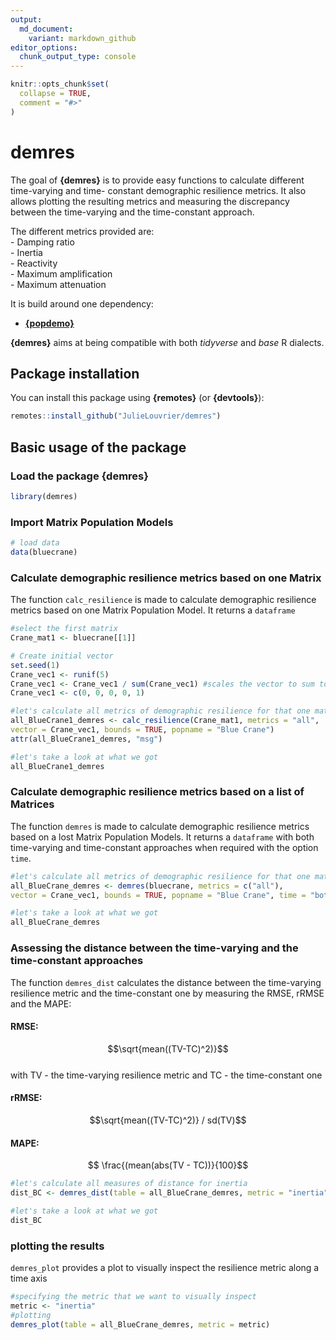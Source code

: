 ```yaml
---
output:
  md_document:
    variant: markdown_github
editor_options: 
  chunk_output_type: console
---
```


<!-- README.md is generated from README.Rmd. Please edit that file -->

```r
knitr::opts_chunk$set(
  collapse = TRUE,
  comment = "#>"
)
```

# demres

The goal of __{demres}__ is to provide easy functions to calculate different time-varying and time- constant demographic resilience metrics. It also allows plotting the resulting metrics and measuring the discrepancy between the time-varying and the time-constant approach. 

The different metrics provided are:   
- Damping ratio    
- Inertia  
- Reactivity   
- Maximum amplification   
- Maximum attenuation   

It is build around one dependency:

- [__{popdemo}__](https://github.com/r-lib/rlang)

__{demres}__ aims at being compatible with both _tidyverse_ and _base_ R dialects.

## Package installation

You can install this package using __{remotes}__ (or __{devtools}__):

```r
remotes::install_github("JulieLouvrier/demres")

```

## Basic usage of the package

### Load the package {demres}

```r
library(demres)
```

### Import Matrix Population Models 
```r
# load data
data(bluecrane)

```

### Calculate demographic resilience metrics based on one Matrix

The function `calc_resilience` is made to calculate demographic resilience metrics based on one Matrix Population Model. It returns a `dataframe`

```r
#select the first matrix 
Crane_mat1 <- bluecrane[[1]]

# Create initial vector
set.seed(1)
Crane_vec1 <- runif(5)
Crane_vec1 <- Crane_vec1 / sum(Crane_vec1) #scales the vector to sum to 1
Crane_vec1 <- c(0, 0, 0, 0, 1)

#let's calculate all metrics of demographic resilience for that one matrix with one initial vector
all_BlueCrane1_demres <- calc_resilience(Crane_mat1, metrics = "all",
vector = Crane_vec1, bounds = TRUE, popname = "Blue Crane")
attr(all_BlueCrane1_demres, "msg")

#let's take a look at what we got
all_BlueCrane1_demres

```


### Calculate demographic resilience metrics based on a list of Matrices

The function `demres` is made to calculate demographic resilience metrics based on a lost Matrix Population Models. It returns a `dataframe` with both time-varying and time-constant approaches when required with the option `time`.

```r
#let's calculate all metrics of demographic resilience for that one matrix with one initial vector
all_BlueCrane_demres <- demres(bluecrane, metrics = c("all"),
vector = Crane_vec1, bounds = TRUE, popname = "Blue Crane", time = "both")

#let's take a look at what we got
all_BlueCrane_demres
```

### Assessing the distance between the time-varying and the time-constant approaches

The function `demres_dist` calculates the distance between the time-varying resilience metric and the time-constant one by measuring the RMSE, rRMSE and the MAPE: 

#### RMSE: 
$$\sqrt{mean((TV-TC)^2)}$$   
with TV - the time-varying resilience metric and TC - the time-constant one

#### rRMSE: 
$$\sqrt{mean((TV-TC)^2)} / sd(TV)$$   

#### MAPE: 
$$ \frac{(mean(abs(TV - TC))}{100}$$ 

```r
#let's calculate all measures of distance for inertia
dist_BC <- demres_dist(table = all_BlueCrane_demres, metric = "inertia", measure = "all")

#let's take a look at what we got
dist_BC
```

### plotting the results

`demres_plot` provides a plot to visually inspect the resilience metric along a time axis

```r
#specifying the metric that we want to visually inspect
metric <- "inertia"
#plotting
demres_plot(table = all_BlueCrane_demres, metric = metric)

```
